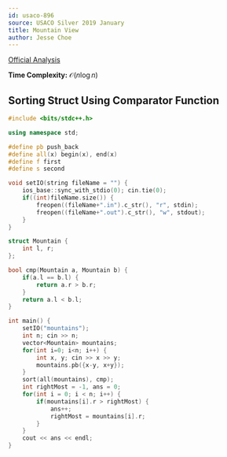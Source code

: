```yaml
---
id: usaco-896
source: USACO Silver 2019 January
title: Mountain View
author: Jesse Choe
---
```


[Official Analysis](http://usaco.org/current/data/sol_mountains_silver_jan19.html)

**Time Complexity:** $\mathcal{O}(n\log n)$

<LanguageSection>
<CPPSection>

## Sorting Struct Using Comparator Function

```cpp
#include <bits/stdc++.h>

using namespace std;

#define pb push_back
#define all(x) begin(x), end(x)
#define f first
#define s second

void setIO(string fileName = "") {
	ios_base::sync_with_stdio(0); cin.tie(0);
	if((int)fileName.size()) {
		freopen((fileName+".in").c_str(), "r", stdin);
		freopen((fileName+".out").c_str(), "w", stdout);
	}
}

struct Mountain {
	int l, r;
};

bool cmp(Mountain a, Mountain b) {
	if(a.l == b.l) {
		return a.r > b.r;
	}
	return a.l < b.l;
}

int main() {
	setIO("mountains");
	int n; cin >> n;
	vector<Mountain> mountains;
	for(int i=0; i<n; i++) {
		int x, y; cin >> x >> y;
		mountains.pb({x-y, x+y});
	}
	sort(all(mountains), cmp);
	int rightMost = -1, ans = 0;
	for(int i = 0; i < n; i++) {
		if(mountains[i].r > rightMost) {
			ans++;
			rightMost = mountains[i].r;
		}
	}
	cout << ans << endl;
}
```

</CPPSection>
</LanguageSection>
